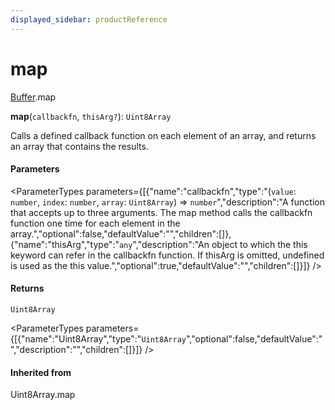 ```yaml
---
displayed_sidebar: productReference
---
```



# map

[Buffer](../../interfaces/Buffer.mdx).map

**map**(`callbackfn`, `thisArg?`): `Uint8Array`

Calls a defined callback function on each element of an array, and returns an array that
contains the results.

#### Parameters

<ParameterTypes parameters={[{"name":"callbackfn","type":"(`value`: `number`, `index`: `number`, `array`: `Uint8Array`) => `number`","description":"A function that accepts up to three arguments. The map method calls the callbackfn function one time for each element in the array.","optional":false,"defaultValue":"","children":[]},{"name":"thisArg","type":"`any`","description":"An object to which the this keyword can refer in the callbackfn function. If thisArg is omitted, undefined is used as the this value.","optional":true,"defaultValue":"","children":[]}]} />

#### Returns

`Uint8Array`

<ParameterTypes parameters={[{"name":"Uint8Array","type":"`Uint8Array`","optional":false,"defaultValue":"","description":"","children":[]}]} />

#### Inherited from

Uint8Array.map
